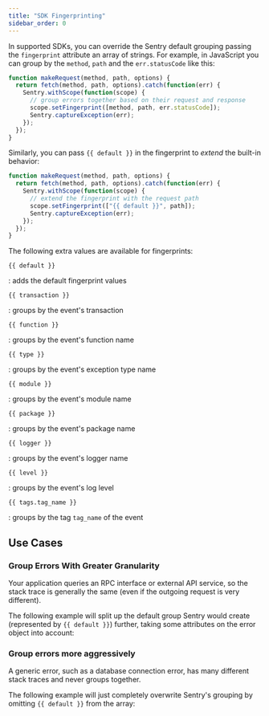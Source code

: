 ```yaml
---
title: "SDK Fingerprinting"
sidebar_order: 0
---
```


In supported SDKs, you can override the Sentry default grouping passing the `fingerprint` attribute an array of strings. For example, in JavaScript you can group by the `method`, `path` and the `err.statusCode` like this:

```javascript
function makeRequest(method, path, options) {
  return fetch(method, path, options).catch(function(err) {
    Sentry.withScope(function(scope) {
      // group errors together based on their request and response
      scope.setFingerprint([method, path, err.statusCode]);
      Sentry.captureException(err);
    });
  });
}
```

Similarly, you can pass `{{ default }}` in the fingerprint to _extend_ the built-in behavior:

```javascript
function makeRequest(method, path, options) {
  return fetch(method, path, options).catch(function(err) {
    Sentry.withScope(function(scope) {
      // extend the fingerprint with the request path
      scope.setFingerprint(["{{ default }}", path]);
      Sentry.captureException(err);
    });
  });
}
```

The following extra values are available for fingerprints:

`{{ default }}`

: adds the default fingerprint values

`{{ transaction }}`

: groups by the event's transaction

`{{ function }}`

: groups by the event's function name

`{{ type }}`

: groups by the event's exception type name

`{{ module }}`

: groups by the event's module name

`{{ package }}`

: groups by the event's package name

`{{ logger }}`

: groups by the event's logger name

`{{ level }}`

: groups by the event's log level

`{{ tags.tag_name }}`

: groups by the tag `tag_name` of the event

## Use Cases

### Group Errors With Greater Granularity

Your application queries an RPC interface or external API service, so the stack trace is generally the same (even if the outgoing request is very different).

The following example will split up the default group Sentry would create (represented by `{{ default }}`) further, taking some attributes on the error object into account:

<PlatformContent includePath="fingerprint-rpc-example" />

### Group errors more aggressively

A generic error, such as a database connection error, has many different stack traces and never groups together.

The following example will just completely overwrite Sentry's grouping by omitting `{{ default }}` from the array:

<PlatformContent includePath="fingerprint-database-connection-example" />
